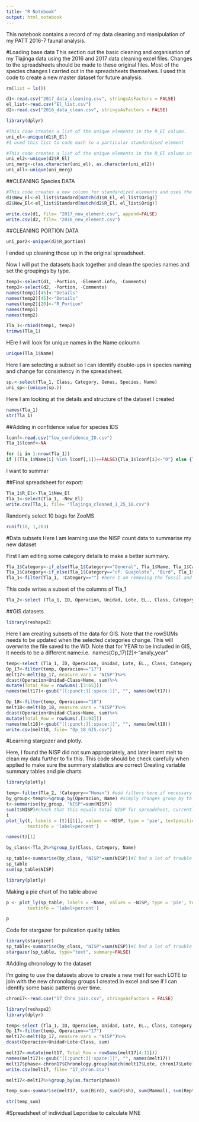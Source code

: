 ```yaml
---
title: "R Notebook"
output: html_notebook
---
```

This notebook contains a record of my data cleaning and manipulation of my PATT 2016-7 faunal analysis. 

#Loading base data
This section out the basic cleaning and organisation of my Tlajinga data using the 2016 and 2017 data cleaning excel files. Changes to the spreadsheets should be made to these original files. Most of the species changes I carried out in the spreadsheets themselves. I used this code to create a new master dataset for future analysis. 
```r
rm(list = ls())
```

```r
d1<-read.csv("2017_data_cleaning.csv", stringsAsFactors = FALSE)
el_list<-read.csv("El_list.csv")
d2<-read.csv("2016_data_clean.csv", stringsAsFactors = FALSE)
```
```r
library(dplyr)
```

```r
#This code creates a list of the unique elements in the R_El column. 
uni_el<-unique(d1$R_El)
#I used this list to code each to a particular standardised element
```

```r
#This code creates a list of the unique elements in the R_El column in the second dataset and adds them to the prior dataset
uni_el2<-unique(d2$R_El)
uni_merg<-c(as.character(uni_el), as.character(uni_el2))
uni_all<-unique(uni_merg)
```
##CLEANING Species DATA
```r
#This code creates a new column for standardized elements and uses the look up list to provide the standardised element for that specimen. 
d1$New_El<-el_list$Standard[match(d1$R_El, el_list$Orig)]
d2$New_El<-el_list$Standard[match(d2$R_El, el_list$Orig)]
```

```r
write.csv(d1, file= "2017_new_element.csv", append=FALSE)
write.csv(d2, file= "2016_new_element.csv")
```


##CLEANING PORTION DATA
```r
uni_por2<-unique(d2$R_portion)
```
I ended up cleaning those up in the original spreadsheet.

Now I will put the datasets back together and clean the species names and set the groupings by type. 
```r
temp1<-select(d1, -Portion, -Element.info, -Comments)
temp2<-select(d2, -Portion, -Comments)
names(temp1)[45]<-"Details"
names(temp2)[45]<-"Details"
names(temp2)[20]<-"R_Portion"
names(temp1)
names(temp2)
```
```r
Tla_1<-rbind(temp1, temp2)
trimws(Tla_1)
```
HEre I will look for unique names in the Name coloumn
```r
unique(Tla_1$Name)
```
Here I am selecting a subset so I can identify double-ups in species naming and change for consistency in the spreadsheet.
```r
sp.<-select(Tla_1, Class, Category, Genus, Species, Name)
uni_sp<-(unique(sp.))
```

Here I am looking at the details and structure of the dataset I created
```r
names(Tla_1)
str(Tla_1)
```

##Adding in confidence value for species IDS

```r
lconf<-read.csv("low_confidence_ID.csv")
Tla_1$lconf<-NA

for (i in 1:nrow(Tla_1))
if ((Tla_1$Name[i] %in% lconf[,1])==FALSE){Tla_1$lconf[i]<-"0"} else {Tla_1$lconf[i]<-"1"}
```


I want to summar


##Final spreadsheet for export:
```r
Tla_1$R_El<-Tla_1$New_El
Tla_1<-select(Tla_1, -New_El)
write.csv(Tla_1, file= "Tlajinga_cleaned_1_25_18.csv")
```


Randomly select 10 bags for ZooMS

```r
runif(10, 1,283)
```




#Data subsets
Here I am learning use the NISP count data to summarise my new dataset

First I am editing some category details to make a better summary. 
```r
Tla_1$Category<-if_else(Tla_1$Category=="General", Tla_1$Name, Tla_1$Category)
Tla_1$Category<-if_else(Tla_1$Category=="cf. Guajolote", "Bird", Tla_1$Category)
Tla_1<-filter(Tla_1, !Category=="") #here I am removing the fossil and empty bag from Tla_1 dataset
```
This code writes a subset of the columns of Tla_1
```r
Tla_2<-select (Tla_1, ID, Operacion, Unidad, Lote, EL., Class, Category, Genus, Species, Name, NISP) #i've now included ID here so I can link it back to the original spreadsheet.
```
##GIS datasets
```r
library(reshape2)
```
Here I am creating subsets of the data for GIS. Note that the rowSUMs needs to be updated when the selected categories change. This will overwrite the file saved to the WD. Note that for YEAR to be included in GIS, it needs to be a different name:i.e. 
names(Op_17)[2]<-"analy_year"
```r
temp<-select (Tla_1, ID, Operacion, Unidad, Lote, EL., Class, Category, Genus, Species, Name, NISP) #i've now included ID here so I can link it back to the original spreadsheet.
Op_17<-filter(temp, Operacion=="17")
melt17<-melt(Op_17, measure.vars = "NISP")%>%
dcast(Operacion+Unidad~Class+Name, sum)%>%
mutate(Total_Row = rowSums(.[3:65]))
names(melt17)<-gsub("[[:punct:][:space:]]", "", names(melt17))
```

```r
Op_18<-filter(temp, Operacion=="18")
melt18<-melt(Op_18, measure.vars = "NISP")%>%
dcast(Operacion+Unidad~Class+Name, sum)%>%
mutate(Total_Row = rowSums(.[3:93]))
names(melt18)<-gsub("[[:punct:][:space:]]", "", names(melt18))
write.csv(melt18, file= "Op_18_GIS.csv")
```

#Learning stargazer and plotly. 

Here, I found the NISP did not sum appropriately, and later learnt melt to clean my data further to fix this. This code should be check carefully when applied to make sure the summary statistics are correct
Creating variable summary tables and pie charts
```r
library(plotly)
```

```r
temp<-filter(Tla_2, !Category=="Human") #add filters here if necessary 
by_group<-temp%>%group_by(Operacion, Name) #simply changes group_by to edit table and piechart
t<-summarise(by_group, "NISP"=sum(NISP))
sum(t$NISP)#check that this equals total NISP for spreadsheet, currently 3360
t
plot_ly(t, labels = (t)[[1]], values = ~NISP, type = 'pie', textposition = 'inside', # note that the values must be directly attributed to the variable because it doesn't seem to sum. 
        textinfo = 'label+percent') 
```
```r
names(t)[1]
```

```r
by_class<-Tla_2%>%group_by(Class, Category, Name)
```

```r
sp_table<-summarise(by_class, "NISP"=sum(NISP))#I had a lot of trouble with this, only got it to work by adding caode into the data input line to have strings as factors FALSE
sp_table
sum(sp_table$NISP)
```



```r
library(plotly)
```
Making a pie chart of the table above
```r
p <- plot_ly(sp_table, labels = ~Name, values = ~NISP, type = 'pie', textposition = 'inside', # note that the values must be directly attributed to the variable because it doesn't seem to sum. 
        textinfo = 'label+percent') 
```

```r
p
```

Code for stargazer for pulication quality tables
```r
library(stargazer)
sp_table<-summarise(by_class, "NISP"=sum(NISP))#I had a lot of trouble with this, only got it to work by adding caode into the data input line to have strings as factors FALSE
stargazer(sp_table, type="text", summary=FALSE)
```



#Adding chronology to the dataset

I'm going to use the datasets above to create a new melt for each LOTE to join with the new chronology groups I created in excel and see if I can identify some basic patterns over time. 

```r
chron17<-read.csv("17_Chro_join.csv", stringsAsFactors = FALSE)
```

```r
library(reshape2)
library(dplyr)
```
```r
temp<-select (Tla_1, ID, Operacion, Unidad, Lote, EL., Class, Category, Genus, Species, Name, NISP) #i've now included ID here so I can link it back to the original spreadsheet.
Op_17<-filter(temp, Operacion=="17")
melt17<-melt(Op_17, measure.vars = "NISP")%>%
dcast(Operacion+Unidad+Lote~Class, sum)
```
```r
melt17<-mutate(melt17, Total_Row = rowSums(melt17[4:11]))
names(melt17)<-gsub("[[:punct:][:space:]]", "", names(melt17))
melt17$phase<-chron17$Chronology.group[match(melt17$Lote, chron17$Lote)]
write.csv(melt17, file= "17_chron.csv")
```

```r
melt17<-melt17%>%group_by(as.factor(phase))
```

```r
temp_sum<-summarise(melt17, sum(Bird), sum(Fish), sum(Mammal), sum(Reptile))
```
```r
str(temp_sum)
```

#Spreadsheet of individual Leporidae to calculate MNE
